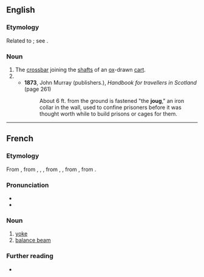 ==English==

===Etymology===
Related to {{m|en|yoke}}; see {{m|en|jougs}}.

===Noun===
{{en-noun}}

# The [[crossbar]] joining the [[shaft]]s of an [[ox]]-drawn [[cart]].
# {{syn of|en|jougs||chained iron collar for sinners}}
#* '''1873''', John Murray (publishers.), ''Handbook for travellers in Scotland'' (page 261)
#*: About 6 ft. from the ground is fastened "the '''joug'''," an iron collar in the wall, used to confine prisoners before it was thought worth while to build prisons or cages for them.

----

==French==

===Etymology===
From {{inh|fr|frm|joug}}, from {{inh|fr|fro|jug}}, {{m|fro|jou}}, {{m|fro|jof}}, from {{inh|fr|la|jugum}}, {{m|la|iugum}}, from {{inh|fr|itc-pro|*jugom}}, from {{inh|fr|ine-pro|*yugóm}}.

===Pronunciation===
* {{fr-IPA}}
* {{homophones|fr|joue|jouent|joues|jougs}}

===Noun===
{{fr-noun|m}}

# [[yoke]]
# [[balance beam]]

===Further reading===
* {{R:TLFi}}